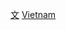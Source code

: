 {{Commonscat|Literature of Vietnam}}
{{Portal|越南|文學}}
{{Catmain}}

[[Category:越南藝術|文]]
[[Category:各國文學|Vietnam]]